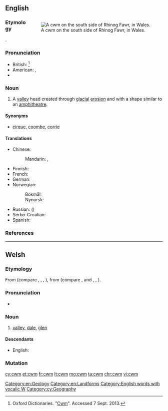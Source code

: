 ==English==
<div style="float:right;">
{{was wotd|2010|July|23}}
{{wikipedia}}
[[File:Cwm on the south side of Rhinog Fawr - geograph.org.uk - 42111.jpg|thumb|A cwm on the south side of Rhinog Fawr, in Wales.]]
</div>

===Etymology===
{{bor|en|cy|cwm||[[valley]]}}.

===Pronunciation===
* British: {{IPA|/kʊm/|lang=en}}<ref>Oxford Dictionaries. "[http://oxforddictionaries.com/definition/english/cwm Cwm]". Accessed 7 Sept. 2013.</ref>
* American: {{enPR|ko͞om}}, {{IPA|/kuːm/|lang=en}}
* {{rhymes|uːm|lang=en}}

===Noun===
{{en-noun}}

# A [[valley]] head created through [[glacial]] [[erosion]] and with a shape similar to an [[amphitheatre]].

====Synonyms====
* {{sense|valley}} [[cirque]], [[coombe]], [[corrie]]

====Translations====
{{trans-top|valley head created through glacial erosion}}
* Chinese:
*: Mandarin: {{t|cmn|山側凹地|sc=Hani}}, {{t|cmn|山侧凹地|tr=shāncè āodì|sc=Hani}}
* Finnish: {{t+|fi|onsilo}}
* French: {{t+|fr|cirque}}
* German: {{t+|de|Kar|n}}
* Norwegian:
*: Bokmål: {{t+|no|botn|m}}
*: Nynorsk: {{t|nn|botn|m}}
{{trans-mid}}
* Russian: ({{t+|ru|ледниковый}}) {{t+|ru|цирк|m}}
* Serbo-Croatian: {{t+|sh|krnica|f}}
* Spanish: {{t|es|circo}}
{{trans-bottom}}

===References===
<references/>

[[Category:en:Geology]]
[[Category:en:Landforms]]
[[Category:English words with vocalic W]]

----

==Welsh==

===Etymology===
From {{inh|cy|cel-pro|*kumbā}} (compare {{etyl|br|-}} {{m|br|komm||trough}}, {{etyl|ga|-}} {{m|ga|com}}, {{m|ga|coim||chest cavity}}, {{etyl|fr|-}} {{m|fr|combe}}), from {{inh|cy|ine-pro|*ḱumbʰ-}} (compare {{etyl|la|-}} {{m|la|incumbo|incumbere|to lie down}}, {{etyl|en|-}} {{m|en|coomb}} and {{etyl|ang|-}} {{m|ang|cumb||hollow; narrow valley}}, {{etyl|nl|-}} {{m|nl|kom||bowl, basin}}, {{etyl|sa|-}} {{m|sa|कुम्भ||a pot, jug}}).

===Pronunciation===
* {{IPA|[kʊm]|lang=cy}}

===Noun===
{{cy-noun|m|cymau|pl2=cymoedd}}

# [[valley]], [[dale]], [[glen]]

====Descendants====
* English: {{l|en|cwm}}

===Mutation===
{{cy-mut-auto}}

[[Category:cy:Geography]]

[[cy:cwm]]
[[et:cwm]]
[[fr:cwm]]
[[lt:cwm]]
[[mg:cwm]]
[[ta:cwm]]
[[chr:cwm]]
[[vi:cwm]]